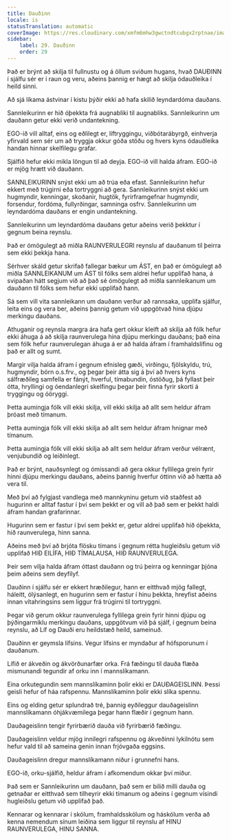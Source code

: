 ```yaml
---
title: Dauðinn
locale: is
statusTranslation: automatic
coverImage: https://res.cloudinary.com/xmfm6mhw3gwctndtcubgx2rptnae/image/upload/v1740337243/small_cover_educacion_fundamental_a051170f1c.webp
sidebar:
    label: 29. Dauðinn
    order: 29
---
```

Það er brýnt að skilja til fullnustu og á öllum sviðum hugans, hvað DAUÐINN í sjálfu sér er í raun og veru, aðeins þannig er hægt að skilja ódauðleika í heild sinni.

Að sjá líkama ástvinar í kistu þýðir ekki að hafa skilið leyndardóma dauðans.

Sannleikurinn er hið óþekkta frá augnabliki til augnabliks. Sannleikurinn um dauðann getur ekki verið undantekning.

EGO-ið vill alltaf, eins og eðlilegt er, líftryggingu, viðbótarábyrgð, einhverja yfirvald sem sér um að tryggja okkur góða stöðu og hvers kyns ódauðleika handan hinnar skelfilegu grafar.

Sjálfið hefur ekki mikla löngun til að deyja. EGO-ið vill halda áfram. EGO-ið er mjög hrætt við dauðann.

SANNLEIKURINN snýst ekki um að trúa eða efast. Sannleikurinn hefur ekkert með trúgirni eða tortryggni að gera. Sannleikurinn snýst ekki um hugmyndir, kenningar, skoðanir, hugtök, fyrirframgefnar hugmyndir, forsendur, fordóma, fullyrðingar, samninga osfrv. Sannleikurinn um leyndardóma dauðans er engin undantekning.

Sannleikurinn um leyndardóma dauðans getur aðeins verið þekktur í gegnum beina reynslu.

Það er ómögulegt að miðla RAUNVERULEGRI reynslu af dauðanum til þeirra sem ekki þekkja hana.

Sérhver skáld getur skrifað fallegar bækur um ÁST, en það er ómögulegt að miðla SANNLEIKANUM um ÁST til fólks sem aldrei hefur upplifað hana, á svipaðan hátt segjum við að það sé ómögulegt að miðla sannleikanum um dauðann til fólks sem hefur ekki upplifað hann.

Sá sem vill vita sannleikann um dauðann verður að rannsaka, upplifa sjálfur, leita eins og vera ber, aðeins þannig getum við uppgötvað hina djúpu merkingu dauðans.

Athuganir og reynsla margra ára hafa gert okkur kleift að skilja að fólk hefur ekki áhuga á að skilja raunverulega hina djúpu merkingu dauðans; það eina sem fólk hefur raunverulegan áhuga á er að halda áfram í framhaldslífinu og það er allt og sumt.

Margir vilja halda áfram í gegnum efnisleg gæði, virðingu, fjölskyldu, trú, hugmyndir, börn o.s.frv., og þegar þeir átta sig á því að hvers kyns sálfræðileg samfella er fánýt, hverful, tímabundin, óstöðug, þá fyllast þeir ótta, hryllingi og óendanlegri skelfingu þegar þeir finna fyrir skorti á tryggingu og óöryggi.

Þetta aumingja fólk vill ekki skilja, vill ekki skilja að allt sem heldur áfram þróast með tímanum.

Þetta aumingja fólk vill ekki skilja að allt sem heldur áfram hnignar með tímanum.

Þetta aumingja fólk vill ekki skilja að allt sem heldur áfram verður vélrænt, venjubundið og leiðinlegt.

Það er brýnt, nauðsynlegt og ómissandi að gera okkur fyllilega grein fyrir hinni djúpu merkingu dauðans, aðeins þannig hverfur óttinn við að hætta að vera til.

Með því að fylgjast vandlega með mannkyninu getum við staðfest að hugurinn er alltaf fastur í því sem þekkt er og vill að það sem er þekkt haldi áfram handan grafarinnar.

Hugurinn sem er fastur í því sem þekkt er, getur aldrei upplifað hið óþekkta, hið raunverulega, hinn sanna.

Aðeins með því að brjóta flösku tímans í gegnum rétta hugleiðslu getum við upplifað HIÐ EILÍFA, HIÐ TÍMALAUSA, HIÐ RAUNVERULEGA.

Þeir sem vilja halda áfram óttast dauðann og trú þeirra og kenningar þjóna þeim aðeins sem deyfilyf.

Dauðinn í sjálfu sér er ekkert hræðilegur, hann er eitthvað mjög fallegt, háleitt, ólýsanlegt, en hugurinn sem er fastur í hinu þekkta, hreyfist aðeins innan vítahringsins sem liggur frá trúgirni til tortryggni.

Þegar við gerum okkur raunverulega fyllilega grein fyrir hinni djúpu og þýðingarmiklu merkingu dauðans, uppgötvum við þá sjálf, í gegnum beina reynslu, að Líf og Dauði eru heildstæð heild, sameinuð.

Dauðinn er geymsla lífsins. Vegur lífsins er myndaður af hófsporunum í dauðanum.

Lífið er ákveðin og ákvörðunarfær orka. Frá fæðingu til dauða flæða mismunandi tegundir af orku inn í mannslíkamann.

Eina orkutegundin sem mannslíkaminn þolir ekki er DAUÐAGEISLINN. Þessi geisli hefur of háa rafspennu. Mannslíkaminn þolir ekki slíka spennu.

Eins og elding getur splundrað tré, þannig eyðileggur dauðageislinn mannslíkamann óhjákvæmilega þegar hann flæðir í gegnum hann.

Dauðageislinn tengir fyrirbærið dauða við fyrirbærið fæðingu.

Dauðageislinn veldur mjög innilegri rafspennu og ákveðinni lykilnótu sem hefur vald til að sameina genin innan frjóvgaða eggsins.

Dauðageislinn dregur mannslíkamann niður í grunnefni hans.

EGO-ið, orku-sjálfið, heldur áfram í afkomendum okkar því miður.

Það sem er Sannleikurinn um dauðann, það sem er bilið milli dauða og getnaðar er eitthvað sem tilheyrir ekki tímanum og aðeins í gegnum vísindi hugleiðslu getum við upplifað það.

Kennarar og kennarar í skólum, framhaldsskólum og háskólum verða að kenna nemendum sínum leiðina sem liggur til reynslu af HINU RAUNVERULEGA, HINU SANNA.

